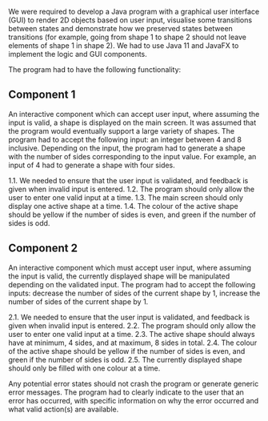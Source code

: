 We were required to develop a Java program with a graphical user interface (GUI) to render 2D objects based on user input, visualise some transitions between states and demonstrate how we preserved states between transitions (for example, going from shape 1 to shape 2 should not leave elements of shape 1 in shape 2). We had to use Java 11 and JavaFX to implement the logic and GUI components.

The program had to have the following functionality:

## Component 1
An interactive component which can accept user input, where assuming the input is valid, a shape is displayed on the main screen. It was assumed that the program would eventually support a large variety of shapes. The program had to accept the following input: an integer between 4 and 8 inclusive. Depending on the input, the program had to generate a shape with the number of sides corresponding to the input value. For example, an input of 4 had to generate a shape with four sides.

1.1.	We needed to ensure that the user input is validated, and feedback is given when invalid input is entered. 
1.2.	The program should only allow the user to enter one valid input at a time. 
1.3.	The main screen should only display one active shape at a time.
1.4.	The colour of the active shape should be yellow if the number of sides is even, and green if the number of sides is odd.

## Component 2
An interactive component which must accept user input, where assuming the input is valid, the currently displayed shape will be manipulated depending on the validated input. The program had to accept the following inputs: decrease the number of sides of the current shape by 1, increase the number of sides of the current shape by 1. 

2.1.	We needed to ensure that the user input is validated, and feedback is given when invalid input is entered. 
2.2.	The program should only allow the user to enter one valid input at a time.
2.3.	The active shape should always have at minimum, 4 sides, and at maximum, 8 sides in total. 
2.4.	The colour of the active shape should be yellow if the number of sides is even, and green if the number of sides is odd.
2.5.	The currently displayed shape should only be filled with one colour at a time.

Any potential error states should not crash the program or generate generic error messages. The program had to clearly indicate to the user that an error has occurred, with specific information on why the error occurred and what valid action(s) are available.
